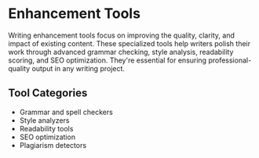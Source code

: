 # Enhancement Tools

Writing enhancement tools focus on improving the quality, clarity, and impact of existing content. These specialized tools help writers polish their work through advanced grammar checking, style analysis, readability scoring, and SEO optimization. They're essential for ensuring professional-quality output in any writing project.

## Tool Categories

- Grammar and spell checkers
- Style analyzers
- Readability tools
- SEO optimization
- Plagiarism detectors
